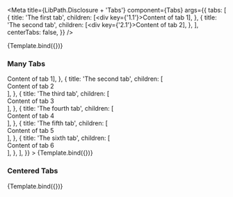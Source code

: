


<Meta
    title={LibPath.Disclosure + 'Tabs'}
    component={Tabs}
    args={{
        tabs: [
            {
                title: 'The first tab',
                children: [<div key={'1.1'}>Content of tab 1</div>],
            },
            {
                title: 'The second tab',
                children: [<div key={'2.1'}>Content of tab 2</div>],
            },
        ],
        centerTabs: false,
    }}
/>

<DocsPageHeader
    componentName={componentName}
    componentDescription="This component is used to display and hide content in distinctive tabs."
    addImportantNote={true}
    noteMessage="There is a bug with 'Show Code' where nested components inside of props are being enclosed by a MDXCreateElement-tag."
    variant="stable"
/>

<Canvas withToolbar>
    <Story name="Base">{Template.bind({})}</Story>
</Canvas>

<DocsPageBody addStories={true} />

### Many Tabs

<Canvas withToolbar>
    <Story
        name="Many Tabs"
        args={{
            tabs: [
                {
                    title: 'The first tab',
                    children: [<div key={'1.1'}>Content of tab 1</div>],
                },
                {
                    title: 'The second tab',
                    children: [<div key={'2.1'}>Content of tab 2</div>],
                },
                {
                    title: 'The third tab',
                    children: [<div key={'3.1'}>Content of tab 3</div>],
                },
                {
                    title: 'The fourth tab',
                    children: [<div key={'4.1'}>Content of tab 4</div>],
                },
                {
                    title: 'The fifth tab',
                    children: [<div key={'5.1'}>Content of tab 5</div>],
                },
                {
                    title: 'The sixth tab',
                    children: [<div key={'6.1'}>Content of tab 6</div>],
                },
            ],
        }}
    >
        {Template.bind({})}
    </Story>
</Canvas>

### Centered Tabs

<Canvas withToolbar>
    <Story
        name="Centered Tabs"
        args={{
            centerTabs: true,
        }}
    >
        {Template.bind({})}
    </Story>
</Canvas>
